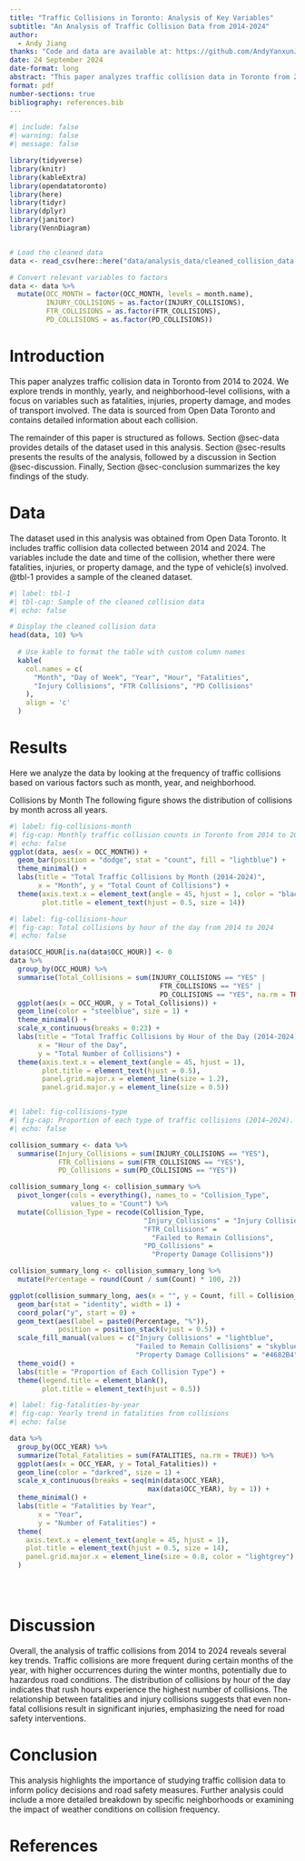 ```yaml
---
title: "Traffic Collisions in Toronto: Analysis of Key Variables"
subtitle: "An Analysis of Traffic Collision Data from 2014-2024"
author: 
  - Andy Jiang
thanks: "Code and data are available at: https://github.com/AndyYanxunJiang/toronto-traffic-collisions.git"
date: 24 September 2024
date-format: long
abstract: "This paper analyzes traffic collision data in Toronto from 2014 to 2024. It explores trends in collisions by month, year, and neighborhood, examining variables such as fatalities, injuries, and property damage. The analysis is done using @citeR, with visualizations produced through ggplot2."
format: pdf
number-sections: true
bibliography: references.bib
---
```


```r
#| include: false
#| warning: false
#| message: false

library(tidyverse)
library(knitr)
library(kableExtra)
library(opendatatoronto)
library(here)
library(tidyr)
library(dplyr)
library(janitor)
library(VennDiagram)


# Load the cleaned data
data <- read_csv(here::here("data/analysis_data/cleaned_collision_data.csv"))

# Convert relevant variables to factors
data <- data %>%
  mutate(OCC_MONTH = factor(OCC_MONTH, levels = month.name),
         INJURY_COLLISIONS = as.factor(INJURY_COLLISIONS),
         FTR_COLLISIONS = as.factor(FTR_COLLISIONS),
         PD_COLLISIONS = as.factor(PD_COLLISIONS))
```

# Introduction
This paper analyzes traffic collision data in Toronto from 2014 to 2024. We explore trends in monthly, yearly, and neighborhood-level collisions, with a focus on variables such as fatalities, injuries, property damage, and modes of transport involved. The data is sourced from Open Data Toronto and contains detailed information about each collision.

The remainder of this paper is structured as follows. Section @sec-data provides details of the dataset used in this analysis. Section @sec-results presents the results of the analysis, followed by a discussion in Section @sec-discussion. Finally, Section @sec-conclusion summarizes the key findings of the study.


# Data {#sec-data}
The dataset used in this analysis was obtained from Open Data Toronto. It includes traffic collision data collected between 2014 and 2024. The variables include the date and time of the collision, whether there were fatalities, injuries, or property damage, and the type of vehicle(s) involved. @tbl-1 provides a sample of the cleaned dataset.

```r
#| label: tbl-1
#| tbl-cap: Sample of the cleaned collision data
#| echo: false

# Display the cleaned collision data
head(data, 10) %>%
  
  # Use kable to format the table with custom column names
  kable(
    col.names = c(
      "Month", "Day of Week", "Year", "Hour", "Fatalities",
      "Injury Collisions", "FTR Collisions", "PD Collisions"
    ),
    align = 'c'
  )
```


# Results {#sec-results}
Here we analyze the data by looking at the frequency of traffic collisions based on various factors such as month, year, and neighborhood.

Collisions by Month
The following figure shows the distribution of collisions by month across all years.

```r
#| label: fig-collisions-month
#| fig-cap: Monthly traffic collision counts in Toronto from 2014 to 2024.
#| echo: false
ggplot(data, aes(x = OCC_MONTH)) +
  geom_bar(position = "dodge", stat = "count", fill = "lightblue") +
  theme_minimal() +
  labs(title = "Total Traffic Collisions by Month (2014-2024)",
       x = "Month", y = "Total Count of Collisions") +
  theme(axis.text.x = element_text(angle = 45, hjust = 1, color = "black"),
        plot.title = element_text(hjust = 0.5, size = 14))
```

```r
#| label: fig-collisions-hour
#| fig-cap: Total collisions by hour of the day from 2014 to 2024
#| echo: false

data$OCC_HOUR[is.na(data$OCC_HOUR)] <- 0
data %>%
  group_by(OCC_HOUR) %>%
  summarise(Total_Collisions = sum(INJURY_COLLISIONS == "YES" | 
                                     FTR_COLLISIONS == "YES" | 
                                     PD_COLLISIONS == "YES", na.rm = TRUE)) %>%
  ggplot(aes(x = OCC_HOUR, y = Total_Collisions)) +
  geom_line(color = "steelblue", size = 1) +
  theme_minimal() +
  scale_x_continuous(breaks = 0:23) +
  labs(title = "Total Traffic Collisions by Hour of the Day (2014-2024)",
       x = "Hour of the Day",
       y = "Total Number of Collisions") +
  theme(axis.text.x = element_text(angle = 45, hjust = 1),
        plot.title = element_text(hjust = 0.5),
        panel.grid.major.x = element_line(size = 1.2),
        panel.grid.major.y = element_line(size = 0.5))
```

```r

```

```r
#| label: fig-collisions-type
#| fig-cap: Proportion of each type of traffic collisions (2014–2024).
#| echo: false

collision_summary <- data %>%
  summarise(Injury_Collisions = sum(INJURY_COLLISIONS == "YES"),
            FTR_Collisions = sum(FTR_COLLISIONS == "YES"),
            PD_Collisions = sum(PD_COLLISIONS == "YES"))

collision_summary_long <- collision_summary %>%
  pivot_longer(cols = everything(), names_to = "Collision_Type", 
               values_to = "Count") %>%
  mutate(Collision_Type = recode(Collision_Type, 
                                 "Injury_Collisions" = "Injury Collisions",
                                 "FTR_Collisions" = 
                                   "Failed to Remain Collisions",
                                 "PD_Collisions" = 
                                   "Property Damage Collisions"))

collision_summary_long <- collision_summary_long %>%
  mutate(Percentage = round(Count / sum(Count) * 100, 2))

ggplot(collision_summary_long, aes(x = "", y = Count, fill = Collision_Type)) +
  geom_bar(stat = "identity", width = 1) +
  coord_polar("y", start = 0) +
  geom_text(aes(label = paste0(Percentage, "%")), 
            position = position_stack(vjust = 0.5)) +
  scale_fill_manual(values = c("Injury Collisions" = "lightblue", 
                               "Failed to Remain Collisions" = "skyblue", 
                               "Property Damage Collisions" = "#4682B4")) +
  theme_void() +
  labs(title = "Proportion of Each Collision Type") +
  theme(legend.title = element_blank(),
        plot.title = element_text(hjust = 0.5))
```


```r
#| label: fig-fatalities-by-year
#| fig-cap: Yearly trend in fatalities from collisions
#| echo: false

data %>%
  group_by(OCC_YEAR) %>%
  summarize(Total_Fatalities = sum(FATALITIES, na.rm = TRUE)) %>%
  ggplot(aes(x = OCC_YEAR, y = Total_Fatalities)) +
  geom_line(color = "darkred", size = 1) +
  scale_x_continuous(breaks = seq(min(data$OCC_YEAR), 
                                  max(data$OCC_YEAR), by = 1)) +  
  theme_minimal() +
  labs(title = "Fatalities by Year", 
       x = "Year", 
       y = "Number of Fatalities") +
  theme(
    axis.text.x = element_text(angle = 45, hjust = 1),
    plot.title = element_text(hjust = 0.5, size = 14),
    panel.grid.major.x = element_line(size = 0.8, color = "lightgrey")
  )
```



```r












```


```r












```


```r












```
\newpage
# Discussion {#sec-discussion}
Overall, the analysis of traffic collisions from 2014 to 2024 reveals several key trends. Traffic collisions are more frequent during certain months of the year, with higher occurrences during the winter months, potentially due to hazardous road conditions. The distribution of collisions by hour of the day indicates that rush hours experience the highest number of collisions. The relationship between fatalities and injury collisions suggests that even non-fatal collisions result in significant injuries, emphasizing the need for road safety interventions.

# Conclusion {#sec-conclusion}
This analysis highlights the importance of studying traffic collision data to inform policy decisions and road safety measures. Further analysis could include a more detailed breakdown by specific neighborhoods or examining the impact of weather conditions on collision frequency.


\newpage


# References

